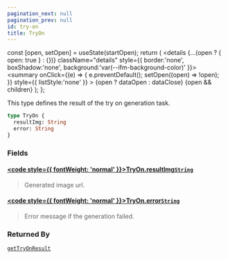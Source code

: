 ```yaml
---
pagination_next: null
pagination_prev: null
id: try-on
title: TryOn
---
```









  const [open, setOpen] = useState(startOpen);
  return (
    <details {...(open ? { open: true } : {})} className="details" style={{ border:'none', boxShadow:'none', background:'var(--ifm-background-color)' }}>
      <summary
        onClick={(e) => {
          e.preventDefault();
          setOpen((open) => !open);
        }}
        style={{ listStyle:'none' }}
      >
      {open ? dataOpen : dataClose}
      </summary>
      {open && children}
    </details>
  );
};








This type defines the result of the try on generation task.


```graphql
type TryOn {
  resultImg: String
  error: String
}
```




### Fields

#### [<code style={{ fontWeight: 'normal' }}>TryOn.<b>resultImg</b></code>](#)<Bullet />[`String`](/types/scalars/string) <Badge class="badge badge--secondary" text="scalar"/> 
> 
> 
> Generated image url.
> 

#### [<code style={{ fontWeight: 'normal' }}>TryOn.<b>error</b></code>](#)<Bullet />[`String`](/types/scalars/string) <Badge class="badge badge--secondary" text="scalar"/> 
> 
> 
> Error message if the generation failed.
> 





### Returned By

[`getTryOnResult`](/api/queries/get-try-on-result)  <Badge class="badge badge--secondary" text="query"/>

